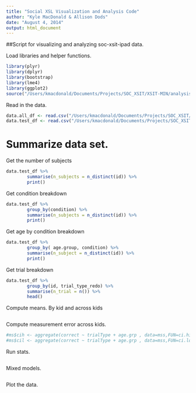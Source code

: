```yaml
---
title: "Social XSL Visualization and Analysis Code"
author: "Kyle MacDonald & Allison Dods"
date: "August 4, 2014"
output: html_document
---
```


##Script for visualizing and analyzing soc-xsit-ipad data.

Load libraries and helper functions.
```r
library(plyr)
library(dplyr)
library(bootstrap)
library(lme4)
library(ggplot2)
source("/Users/kmacdonald/Documents/Projects/SOC_XSIT/XSIT-MIN/analysis/Ranalysis/useful.R")
```

Read in the data. 

```r
data.all_df <- read.csv("/Users/kmacdonald/Documents/Projects/SOC_XSIT/processed_data/child/soc-xsit-ipad-alldata.csv")
data.test_df <- read.csv("/Users/kmacdonald/Documents/Projects/SOC_XSIT/processed_data/child/soc-xsit-ipad-testdata.csv")
```

# Summarize data set. 

Get the number of subjects 
```r
data.test_df %>%
        summarise(n_subjects = n_distinct(id)) %>%
        print()
```
Get condition breakdown
```r
data.test_df %>%
        group_by(condition) %>%
        summarise(n_subjects = n_distinct(id)) %>%
        print()
```

Get age by condition breakdown
```r
data.test_df %>%
        group_by( age.group, condition) %>%
        summarise(n_subject = n_distinct(id)) %>%
        print()
```
Get trial breakdown
```r

data.test_df %>%
        group_by(id, trial_type_redo) %>%
        summarise(n_trial = n()) %>%
        head()
```

Compute means. By kid and across kids

```r

```

Compute measurement error across kids.

```r
#ms$cih <- aggregate(correct ~ trialType + age.grp , data=mss,FUN=ci.high)$correct
#ms$cil <- aggregate(correct ~ trialType + age.grp , data=mss,FUN=ci.low)$correct
```

Run stats.

```r

```

Mixed models.

```r


```

Plot the data.

```r

```